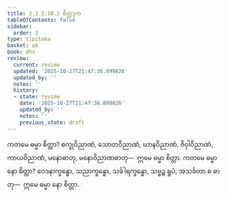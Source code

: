 ```yaml
---
title: 2.3.2.10.2 စိတ္တဒုက
tableOfContents: false
sidebar:
  order: 2
type: tipitaka
basket: ab
book: dhs
review:
  current: review
  updated: '2025-10-27T21:47:36.899826'
  updated_by: ''
  notes: ''
  history:
  - state: review
    date: '2025-10-27T21:47:36.899826'
    updated_by: ''
    notes: ''
    previous_state: draft
---
```



<ReviewStatus review={frontmatter.review} showDetails={true} />

<HypothesisAnnotation frontmatter={frontmatter} />

<DynamicBreadcrumb />

<Division number="1193" book="dhs" e="ch" v="29" p="238">

<Paragraph number="1889" book="dhs">
ကတမေ ဓမ္မာ စိတ္တာ? စက္ခုဝိညာဏံ, သောတဝိညာဏံ, ဃာနဝိညာဏံ, ဇိဝှါဝိညာဏံ, ကာယဝိညာဏံ, မနောဓာတု, မနောဝိညာဏဓာတု—  ဣမေ ဓမ္မာ စိတ္တာ.
</Paragraph>

</Division>
<Division number="1194" book="dhs" e="ch" v="29" p="238">

<Paragraph number="1890" book="dhs">
ကတမေ ဓမ္မာ နော စိတ္တာ? ဝေဒနာက္ခန္ဓော, သညာက္ခန္ဓော, သင်္ခါရက္ခန္ဓော, သဗ္ဗဉ္စ ရူပံ, အသင်္ခတာ စ ဓာတု—  ဣမေ ဓမ္မာ နော စိတ္တာ.
</Paragraph>
</Division>